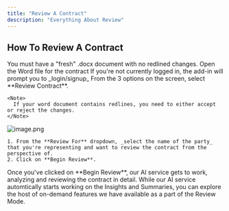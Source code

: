```yaml
---
title: "Review A Contract"
description: "Everything About Review"
---
```


## How To Review A Contract

<Warning>
  You must have a "fresh" .docx document with no redlined changes.
</Warning>

<Steps>
  <Step title="Open The Contract In Word" titleSize="h3">
    Open the Word file for the contract
  </Step>
  <Step title="Open The ContractKen Word Add-In" titleSize="h3">
    <Info>
      If you're not currently logged in, the add-in will prompt you to _login/signup_
    </Info>
  </Step>
  <Step title="Select Review Contract" titleSize="h3">
    From the 3 options on the screen, select **Review Contract**.

    <Note>
      If your word document contains redlines, you need to either accept or reject the changes.
    </Note>
  </Step>
  <Step title="Review Setup" titleSize="h3">
    <img
      src="/images/image.png"
      alt="image.png"
      title="image.png"
      style={{ width:"52%" }}
    />

    1. From the **Review For** dropdown, _select the name of the party_ that you're representing and want to review the contract from the perspective of.
    2. Click on **Begin Review**.
  </Step>
  <Step title="Done" titleSize="h3">
    Once you've clicked on **Begin Review**, our AI service gets to work, analyzing and reviewing the contract in detail. While our AI service automtically starts working on the Insights and Summaries, you can explore the host of on-demand features we have available as a part of the Review Mode.
  </Step>
</Steps>